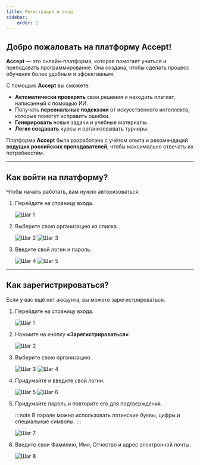 ```yaml
---
title: Регистрация и вход
sidebar:
    order: 1
---
```



<BugsDisclaimer />

## Добро пожаловать на платформу Accept\!

**Accept** — это онлайн-платформа, которая помогает учиться и преподавать программирование. Она создана, чтобы сделать процесс обучения более удобным и эффективным.

С помощью **Accept** вы сможете:

  * **Автоматически проверять** свои решения и находить плагиат, написанный с помощью ИИ.
  * Получать **персональные подсказки** от искусственного интеллекта, которые помогут исправить ошибки.
  * **Генерировать** новые задачи и учебные материалы.
  * **Легко создавать** курсы и организовывать турниры.

Платформа **Accept** была разработана с учётом опыта и рекомендаций **ведущих российских преподавателей**, чтобы максимально отвечать их потребностям.

-----

## Как войти на платформу?

Чтобы начать работать, вам нужно авторизоваться.
<Steps>
1. Перейдите на страницу входа.

    ![Шаг 1](../../../assets/login/step-1.png)
2. Выберите свою организацию из списка.

    ![Шаг 2](../../../assets/login/step-2.png)
    ![Шаг 3](../../../assets/login/step-3.png)
3. Введите свой логин и пароль.

    ![Шаг 4](../../../assets/login/step-4.png)
    ![Шаг 5](../../../assets/login/step-5.png)
</Steps>

-----

## Как зарегистрироваться?

Если у вас ещё нет аккаунта, вы можете зарегистрироваться.
<Steps>
1.  Перейдите на страницу входа.

    ![Шаг 1](../../../assets/registration/step-1.png)
2.  Нажмите на кнопку **«Зарегистрироваться»**.

    ![Шаг 2](../../../assets/registration/step-2.png)
3.  Выберите свою организацию.

    ![Шаг 3](../../../assets/registration/step-3.png)
    ![Шаг 4](../../../assets/registration/step-4.png)
4.  Придумайте и введите свой логин.

    ![Шаг 5](../../../assets/registration/step-5.png)
    ![Шаг 6](../../../assets/registration/step-6.png)
5.  Придумайте пароль и повторите его для подтверждения.

    :::note
    В пароле можно использовать латинские буквы, цифры и специальные символы.
    :::

    ![Шаг 7](../../../assets/registration/step-7.png)
6.  Введите свои Фамилию, Имя, Отчество и адрес электронной почты.

    ![Шаг 8](../../../assets/registration/step-8.png)

</Steps>

